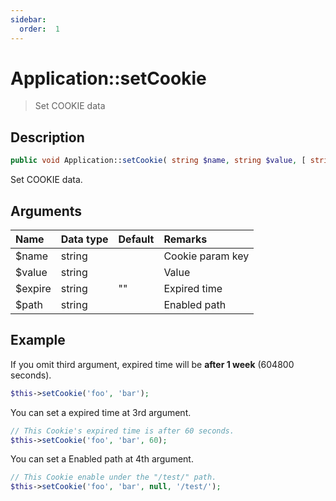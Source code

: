 ```yaml
---
sidebar:
  order:  1
---
```


# Application::setCookie

> Set COOKIE data

## Description

```php
public void Application::setCookie( string $name, string $value, [ string $expire = "" ], [ string $path = "/" ] )
```

Set COOKIE data.

## Arguments

| Name    | Data type | Default | Remarks          |
| :------ | :-------- | :------ | :--------------- |
| $name   | string    |         | Cookie param key |
| $value  | string    |         | Value            |
| $expire | string    | ""      | Expired time     |
| $path   | string    |         | Enabled path     |

## Example

If you omit third argument, expired time will be **after 1 week** (604800 seconds).

```php title="Controller"
$this->setCookie('foo', 'bar');
```

You can set a expired time at 3rd argument.

```php title="Controller"
// This Cookie's expired time is after 60 seconds.
$this->setCookie('foo', 'bar', 60);
```

You can set a Enabled path at 4th argument.

```php title="Controller"
// This Cookie enable under the "/test/" path.
$this->setCookie('foo', 'bar', null, '/test/');
```
